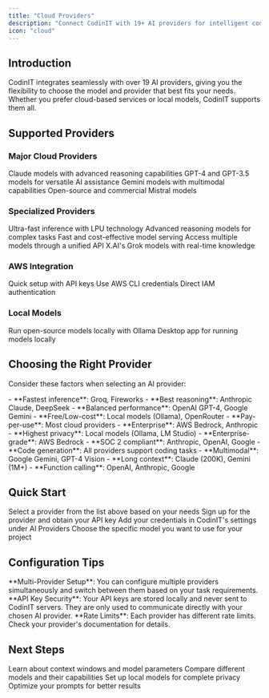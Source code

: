 ```yaml
---
title: "Cloud Providers"
description: "Connect CodinIT with 19+ AI providers for intelligent code generation and development assistance"
icon: "cloud"
---
```


## Introduction

CodinIT integrates seamlessly with over 19 AI providers, giving you the flexibility to choose the model and provider that best fits your needs. Whether you prefer cloud-based services or local models, CodinIT supports them all.

## Supported Providers

### Major Cloud Providers

<CardGroup cols={2}>
  <Card title="Anthropic" icon="robot" href="/providers/anthropic">
    Claude models with advanced reasoning capabilities
  </Card>
  <Card title="OpenAI" icon="brain" href="/providers/openai">
    GPT-4 and GPT-3.5 models for versatile AI assistance
  </Card>
  <Card title="Google" icon="google" href="/providers/google">
    Gemini models with multimodal capabilities
  </Card>
  <Card title="Mistral AI" icon="wind" href="/providers/mistral-ai">
    Open-source and commercial Mistral models
  </Card>
</CardGroup>

### Specialized Providers

<CardGroup cols={2}>
  <Card title="Groq" icon="bolt" href="/providers/groq">
    Ultra-fast inference with LPU technology
  </Card>
  <Card title="DeepSeek" icon="magnifying-glass" href="/providers/deepseek">
    Advanced reasoning models for complex tasks
  </Card>
  <Card title="Fireworks" icon="fire" href="/providers/fireworks">
    Fast and cost-effective model serving
  </Card>
  <Card title="OpenRouter" icon="route" href="/providers/openrouter">
    Access multiple models through a unified API
  </Card>
  <Card title="XAI Grok" icon="sparkles" href="/providers/xai-grok">
    X.AI's Grok models with real-time knowledge
  </Card>
</CardGroup>

### AWS Integration

<CardGroup cols={3}>
  <Card title="API Key" icon="key" href="/providers/aws-bedrock/api-key">
    Quick setup with API keys
  </Card>
  <Card title="CLI Profile" icon="terminal" href="/providers/aws-bedrock/cli-profile">
    Use AWS CLI credentials
  </Card>
  <Card title="IAM Credentials" icon="shield" href="/providers/aws-bedrock/iam-credentials">
    Direct IAM authentication
  </Card>
</CardGroup>

### Local Models

<CardGroup cols={2}>
  <Card title="Ollama" icon="server" href="/providers/ollama">
    Run open-source models locally with Ollama
  </Card>
  <Card title="LM Studio" icon="computer" href="/running-models-locally/lm-studio">
    Desktop app for running models locally
  </Card>
</CardGroup>

## Choosing the Right Provider

Consider these factors when selecting an AI provider:

<AccordionGroup>
  <Accordion title="Performance & Speed">
    - **Fastest inference**: Groq, Fireworks
    - **Best reasoning**: Anthropic Claude, DeepSeek
    - **Balanced performance**: OpenAI GPT-4, Google Gemini
  </Accordion>

  <Accordion title="Cost Considerations">
    - **Free/Low-cost**: Local models (Ollama), OpenRouter
    - **Pay-per-use**: Most cloud providers
    - **Enterprise**: AWS Bedrock, Anthropic
  </Accordion>

  <Accordion title="Privacy & Security">
    - **Highest privacy**: Local models (Ollama, LM Studio)
    - **Enterprise-grade**: AWS Bedrock
    - **SOC 2 compliant**: Anthropic, OpenAI, Google
  </Accordion>

  <Accordion title="Model Capabilities">
    - **Code generation**: All providers support coding tasks
    - **Multimodal**: Google Gemini, GPT-4 Vision
    - **Long context**: Claude (200K), Gemini (1M+)
    - **Function calling**: OpenAI, Anthropic, Google
  </Accordion>
</AccordionGroup>

## Quick Start

<Steps>
  <Step title="Choose Your Provider">
    Select a provider from the list above based on your needs
  </Step>
  <Step title="Get API Credentials">
    Sign up for the provider and obtain your API key
  </Step>
  <Step title="Configure in CodinIT">
    Add your credentials in CodinIT's settings under AI Providers
  </Step>
  <Step title="Select Your Model">
    Choose the specific model you want to use for your project
  </Step>
</Steps>

## Configuration Tips

<Tip>
  **Multi-Provider Setup**: You can configure multiple providers simultaneously and switch between them based on your task requirements.
</Tip>

<Info>
  **API Key Security**: Your API keys are stored locally and never sent to CodinIT servers. They are only used to communicate directly with your chosen AI provider.
</Info>

<Warning>
  **Rate Limits**: Each provider has different rate limits. Check your provider's documentation for details.
</Warning>

## Next Steps

<CardGroup cols={2}>
  <Card title="Model Configuration" icon="sliders" href="/model-config/context-windows">
    Learn about context windows and model parameters
  </Card>
  <Card title="Compare Models" icon="chart-line" href="/model-config/model-comparison">
    Compare different models and their capabilities
  </Card>
  <Card title="Run Models Locally" icon="server" href="/running-models-locally/guide">
    Set up local models for complete privacy
  </Card>
  <Card title="Prompt Engineering" icon="message" href="/prompting/prompt-engineering-guide">
    Optimize your prompts for better results
  </Card>
</CardGroup>
